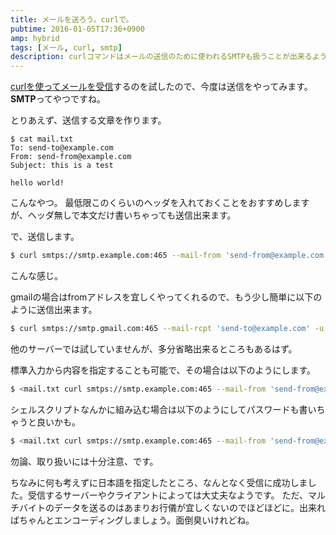 ```yaml
---
title: メールを送ろう。curlで。
pubtime: 2016-01-05T17:36+0900
amp: hybrid
tags: [メール, curl, smtp]
description: curlコマンドはメールの送信のために使われるSMTPも扱うことが出来るようです。実際にメールを作成して、curlで送信してみました。
---
```


[curlを使ってメールを受信](/blog/2016/01/curl-imap-mail)するのを試したので、今度は送信をやってみます。**SMTP**ってやつですね。

とりあえず、送信する文章を作ります。
```
$ cat mail.txt
To: send-to@example.com
From: send-from@example.com
Subject: this is a test

hello world!
```
こんなやつ。
最低限このくらいのヘッダを入れておくことをおすすめしますが、ヘッダ無しで本文だけ書いちゃっても送信出来ます。

で、送信します。
``` bash
$ curl smtps://smtp.example.com:465 --mail-from 'send-from@example.com' --mail-rcpt 'send-to@example.com' -u username -T mail.txt
```
こんな感じ。

gmailの場合はfromアドレスを宜しくやってくれるので、もう少し簡単に以下のように送信出来ます。
``` bash
$ curl smtps://smtp.gmail.com:465 --mail-rcpt 'send-to@example.com' -u username -T mail.txt
```
他のサーバーでは試していませんが、多分省略出来るところもあるはず。

標準入力から内容を指定することも可能で、その場合は以下のようにします。
``` bash
$ <mail.txt curl smtps://smtp.example.com:465 --mail-from 'send-from@example.com' --mail-rcpt 'send-to@example.com' -u username -T -
```

シェルスクリプトなんかに組み込む場合は以下のようにしてパスワードも書いちゃうと良いかも。
``` bash
$ <mail.txt curl smtps://smtp.example.com:465 --mail-from 'send-from@example.com' --mail-rcpt 'send-to@example.com' -u username:password -T -
```
勿論、取り扱いには十分注意、です。

ちなみに何も考えずに日本語を指定したところ、なんとなく受信に成功しました。受信するサーバーやクライアントによっては大丈夫なようです。
ただ、マルチバイトのデータを送るのはあまりお行儀が宜しくないのでほどほどに。出来ればちゃんとエンコーディングしましょう。面倒臭いけれどね。
